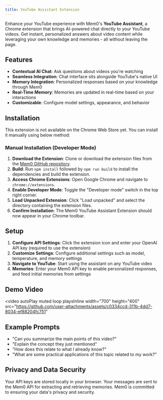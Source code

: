 ```yaml
---
title: YouTube Assistant Extension
---
```


Enhance your YouTube experience with Mem0's **YouTube Assistant**, a Chrome extension that brings AI-powered chat directly to your YouTube videos. Get instant, personalized answers about video content while leveraging your own knowledge and memories - all without leaving the page.

## Features

- **Contextual AI Chat**: Ask questions about videos you're watching
- **Seamless Integration**: Chat interface sits alongside YouTube's native UI
- **Memory Integration**: Personalized responses based on your knowledge through Mem0
- **Real-Time Memory**: Memories are updated in real-time based on your interactions
- **Customizable**: Configure model settings, appearance, and behavior

## Installation

This extension is not available on the Chrome Web Store yet. You can install it manually using below method:

### Manual Installation (Developer Mode)

1. **Download the Extension**: Clone or download the extension files from the [Mem0 GitHub repository](https://github.com/mem0ai/mem0/tree/main/examples).
2. **Build**: Run `npm install` followed by `npm run build` to install the dependencies and build the extension.
3. **Access Chrome Extensions**: Open Google Chrome and navigate to `chrome://extensions`.
4. **Enable Developer Mode**: Toggle the "Developer mode" switch in the top right corner.
5. **Load Unpacked Extension**: Click "Load unpacked" and select the directory containing the extension files.
6. **Confirm Installation**: The Mem0 YouTube Assistant Extension should now appear in your Chrome toolbar.

## Setup

1. **Configure API Settings**: Click the extension icon and enter your OpenAI API key (required to use the extension)
2. **Customize Settings**: Configure additional settings such as model, temperature, and memory settings
3. **Navigate to YouTube**: Start using the assistant on any YouTube video
4. **Memories**: Enter your Mem0 API key to enable personalized responses, and feed initial memories from settings

## Demo Video

<video
  autoPlay
  muted
  loop
  playsInline
  width="700"
  height="400"
  src="https://github.com/user-attachments/assets/c0334ccd-311b-4dd7-8034-ef88204fc751"
></video>

## Example Prompts

- "Can you summarize the main points of this video?"
- "Explain the concept they just mentioned"
- "How does this relate to what I already know?"
- "What are some practical applications of this topic related to my work?"


## Privacy and Data Security

Your API keys are stored locally in your browser. Your messages are sent to the Mem0 API for extracting and retrieving memories. Mem0 is committed to ensuring your data's privacy and security.
